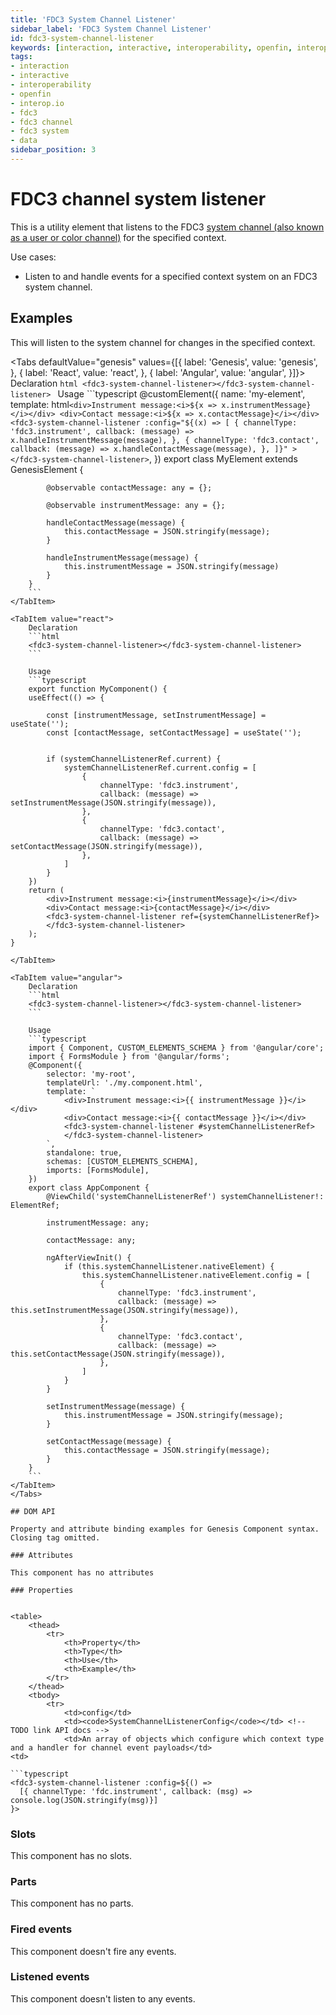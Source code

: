 ---
title: 'FDC3 System Channel Listener'
sidebar_label: 'FDC3 System Channel Listener'
id: fdc3-system-channel-listener
keywords: [interaction, interactive, interoperability, openfin, interop.io, fdc3, fdc3 channel, fdc3 context, data]
tags:
- interaction
- interactive
- interoperability
- openfin
- interop.io
- fdc3
- fdc3 channel
- fdc3 system
- data
sidebar_position: 3
---


# FDC3 channel system listener

This is a utility element that listens to the FDC3 [system channel (also known as a user or color channel)](https://fdc3.finos.org/docs/api/ref/Channel) for the specified context.

Use cases:
* Listen to and handle events for a specified context system on an FDC3 system channel.

## Examples

This will listen to the system channel for changes in the specified context.

<Tabs defaultValue="genesis" values={[{ label: 'Genesis', value: 'genesis', }, { label: 'React', value: 'react', }, { label: 'Angular', value: 'angular', }]}>
    <TabItem value="genesis">
        Declaration
        ```html
        <fdc3-system-channel-listener></fdc3-system-channel-listener>
        ```
        Usage
        ```typescript
        @customElement({
        name: 'my-element',
        template: html`
            <div>Instrument message:<i>${x => x.instrumentMessage}</i></div>
            <div>Contact message:<i>${x => x.contactMessage}</i></div>
            <fdc3-system-channel-listener
                :config="${(x) => [
                    {
                        channelType: 'fdc3.instrument',
                        callback: (message) => x.handleInstrumentMessage(message),
                    },
                    {
                        channelType: 'fdc3.contact',
                        callback: (message) => x.handleContactMessage(message),
                    },
                ]}"
            >
            </fdc3-system-channel-listener>
        `,
        })
        export class MyElement extends GenesisElement {

            @observable contactMessage: any = {};

            @observable instrumentMessage: any = {};

            handleContactMessage(message) {
                this.contactMessage = JSON.stringify(message);
            }

            handleInstrumentMessage(message) {
                this.instrumentMessage = JSON.stringify(message)
            }
        }
        ```
    </TabItem>

    <TabItem value="react">
        Declaration
        ```html
        <fdc3-system-channel-listener></fdc3-system-channel-listener>
        ```

        Usage
        ```typescript
        export function MyComponent() {
        useEffect(() => {

            const [instrumentMessage, setInstrumentMessage] = useState('');
            const [contactMessage, setContactMessage] = useState('');


            if (systemChannelListenerRef.current) {
                systemChannelListenerRef.current.config = [
                    {
                        channelType: 'fdc3.instrument',
                        callback: (message) => setInstrumentMessage(JSON.stringify(message)),
                    },
                    {
                        channelType: 'fdc3.contact',
                        callback: (message) => setContactMessage(JSON.stringify(message)),
                    },
                ]
            }
        })
        return (
            <div>Instrument message:<i>{instrumentMessage}</i></div>
            <div>Contact message:<i>{contactMessage}</i></div>
            <fdc3-system-channel-listener ref={systemChannelListenerRef}>
            </fdc3-system-channel-listener>
        );
    }
```
</TabItem>

<TabItem value="angular">
    Declaration
    ```html
    <fdc3-system-channel-listener></fdc3-system-channel-listener>
    ```

    Usage
    ```typescript
    import { Component, CUSTOM_ELEMENTS_SCHEMA } from '@angular/core';
    import { FormsModule } from '@angular/forms';
    @Component({
        selector: 'my-root',
        templateUrl: './my.component.html',
        template: `
            <div>Instrument message:<i>{{ instrumentMessage }}</i></div>
            <div>Contact message:<i>{{ contactMessage }}</i></div>
            <fdc3-system-channel-listener #systemChannelListenerRef>
            </fdc3-system-channel-listener>
        `,
        standalone: true,
        schemas: [CUSTOM_ELEMENTS_SCHEMA],
        imports: [FormsModule],
    })
    export class AppComponent {
        @ViewChild('systemChannelListenerRef') systemChannelListener!: ElementRef;

        instrumentMessage: any;

        contactMessage: any;

        ngAfterViewInit() {
            if (this.systemChannelListener.nativeElement) {
                this.systemChannelListener.nativeElement.config = [
                    {
                        channelType: 'fdc3.instrument',
                        callback: (message) => this.setInstrumentMessage(JSON.stringify(message)),
                    },
                    {
                        channelType: 'fdc3.contact',
                        callback: (message) => this.setContactMessage(JSON.stringify(message)),
                    },
                ]
            }
        }

        setInstrumentMessage(message) {
            this.instrumentMessage = JSON.stringify(message);
        }

        setContactMessage(message) {
            this.contactMessage = JSON.stringify(message);
        }
    }
    ```
</TabItem>
</Tabs>

## DOM API

Property and attribute binding examples for Genesis Component syntax. Closing tag omitted.

### Attributes

This component has no attributes

### Properties


<table>
    <thead>
        <tr>
            <th>Property</th>
            <th>Type</th>
            <th>Use</th>
            <th>Example</th>
        </tr>
    </thead>
    <tbody>
        <tr>
            <td>config</td>
            <td><code>SystemChannelListenerConfig</code></td> <!-- TODO link API docs -->
            <td>An array of objects which configure which context type and a handler for channel event payloads</td>
<td>

```typescript
<fdc3-system-channel-listener :config=${() =>
  [{ channelType: 'fdc.instrument', callback: (msg) => console.log(JSON.stringify(msg)}]
}>
```

</td>
        </tr>
    </tbody>
</table>

### Slots

This component has no slots.

### Parts

This component has no parts.

### Fired events

This component doesn't fire any events.

### Listened events

This component doesn't listen to any events.
